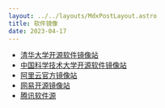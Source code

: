 ```yaml
---
layout: ../../layouts/MdxPostLayout.astro
title: 软件镜像
date: 2023-04-17
---
```



- [清华大学开源软件镜像站](https://mirrors.tuna.tsinghua.edu.cn/)
- [中国科学技术大学开源软件镜像站](https://mirrors.ustc.edu.cn/)
- [阿里云官方镜像站](https://developer.aliyun.com/mirror/)
- [网易开源镜像站](https://mirrors.163.com/)
- [腾讯软件源](https://mirrors.cloud.tencent.com/)
